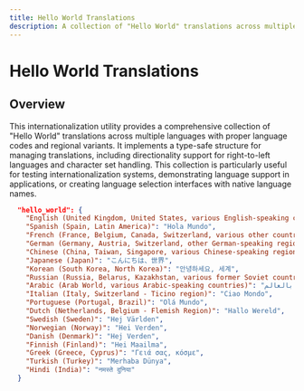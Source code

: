 ```yaml
---
title: Hello World Translations
description: A collection of "Hello World" translations across multiple languages.
---
```


# Hello World Translations

## Overview

This internationalization utility provides a comprehensive collection of "Hello World" translations across multiple languages with proper language codes and regional variants. It implements a type-safe structure for managing translations, including directionality support for right-to-left languages and character set handling. This collection is particularly useful for testing internationalization systems, demonstrating language support in applications, or creating language selection interfaces with native language names.

```json
  "hello_world": {
    "English (United Kingdom, United States, various English-speaking countries)": "Hello World",
    "Spanish (Spain, Latin America)": "Hola Mundo",
    "French (France, Belgium, Canada, Switzerland, various other countries)": "Bonjour le Monde",
    "German (Germany, Austria, Switzerland, other German-speaking regions)": "Hallo Welt",
    "Chinese (China, Taiwan, Singapore, various Chinese-speaking regions)": "你好，世界",
    "Japanese (Japan)": "こんにちは、世界",
    "Korean (South Korea, North Korea)": "안녕하세요, 세계",
    "Russian (Russia, Belarus, Kazakhstan, various former Soviet countries)": "Привет, мир",
    "Arabic (Arab World, various Arabic-speaking countries)": "مرحبا بالعالم",
    "Italian (Italy, Switzerland - Ticino region)": "Ciao Mondo",
    "Portuguese (Portugal, Brazil)": "Olá Mundo",
    "Dutch (Netherlands, Belgium - Flemish Region)": "Hallo Wereld",
    "Swedish (Sweden)": "Hej Världen",
    "Norwegian (Norway)": "Hei Verden",
    "Danish (Denmark)": "Hej Verden",
    "Finnish (Finland)": "Hei Maailma",
    "Greek (Greece, Cyprus)": "Γειά σας, κόσμε",
    "Turkish (Turkey)": "Merhaba Dünya",
    "Hindi (India)": "नमस्ते दुनिया"
  }
```
